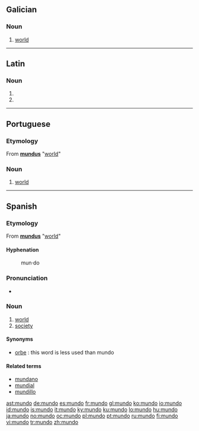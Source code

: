 ==Galician==

===Noun===
{{gl-noun|m}}

# [[world]]

----

==Latin==

===Noun===
{{la-noun-form|mundō}}

# {{inflection of|[[mundus#Latin|mundus]]||dat|s}}
# {{inflection of|[[mundus#Latin|mundus]]||abl|s}}

----

==Portuguese==

===Etymology===
From {{etyl|la|pt}} '''[[mundus]]''' "[[world]]"

===Noun===
{{pt-noun-m}}

# [[world]]

----

==Spanish==

===Etymology===
From {{etyl|la|es}} '''[[mundus]]''' "[[world]]"

====Hyphenation====
: mun&middot;do

===Pronunciation===
*{{audio|es-us-mundo.ogg|Audio (US)}}

===Noun===
{{es-noun-m}}

# [[world]]
# [[society]]

====Synonyms====
* [[orbe]] : this word is less used than mundo

====Related terms====
* [[mundano]]
* [[mundial]]
* [[mundillo]]

[[ast:mundo]]
[[de:mundo]]
[[es:mundo]]
[[fr:mundo]]
[[gl:mundo]]
[[ko:mundo]]
[[io:mundo]]
[[id:mundo]]
[[is:mundo]]
[[it:mundo]]
[[ky:mundo]]
[[ku:mundo]]
[[lo:mundo]]
[[hu:mundo]]
[[ja:mundo]]
[[no:mundo]]
[[oc:mundo]]
[[pl:mundo]]
[[pt:mundo]]
[[ru:mundo]]
[[fi:mundo]]
[[vi:mundo]]
[[tr:mundo]]
[[zh:mundo]]